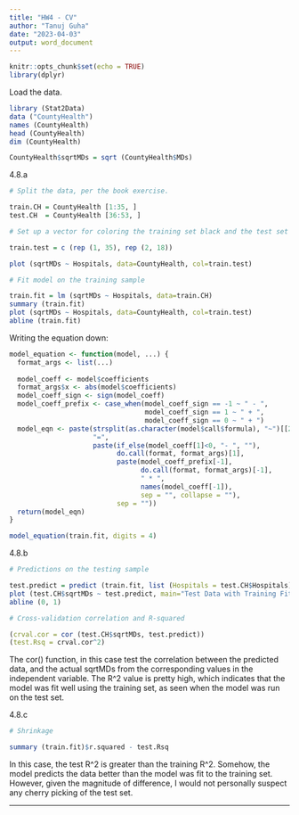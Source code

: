 ```yaml
---
title: "HW4 - CV"
author: "Tanuj Guha"
date: "2023-04-03"
output: word_document
---
```


```r
knitr::opts_chunk$set(echo = TRUE)
library(dplyr)
```

Load the data.
```r
library (Stat2Data)
data ("CountyHealth")
names (CountyHealth)
head (CountyHealth)
dim (CountyHealth)

CountyHealth$sqrtMDs = sqrt (CountyHealth$MDs)
```

4.8.a

```r
# Split the data, per the book exercise.

train.CH = CountyHealth [1:35, ]
test.CH  = CountyHealth [36:53, ]

# Set up a vector for coloring the training set black and the test set red.

train.test = c (rep (1, 35), rep (2, 18))

plot (sqrtMDs ~ Hospitals, data=CountyHealth, col=train.test)

# Fit model on the training sample

train.fit = lm (sqrtMDs ~ Hospitals, data=train.CH)
summary (train.fit)
plot (sqrtMDs ~ Hospitals, data=CountyHealth, col=train.test)
abline (train.fit)
```

Writing the equation down:

```r
model_equation <- function(model, ...) {
  format_args <- list(...)
  
  model_coeff <- model$coefficients
  format_args$x <- abs(model$coefficients)
  model_coeff_sign <- sign(model_coeff)
  model_coeff_prefix <- case_when(model_coeff_sign == -1 ~ " - ",
                                  model_coeff_sign == 1 ~ " + ",
                                  model_coeff_sign == 0 ~ " + ")
  model_eqn <- paste(strsplit(as.character(model$call$formula), "~")[[2]], # 'y'
                     "=",
                     paste(if_else(model_coeff[1]<0, "- ", ""),
                           do.call(format, format_args)[1],
                           paste(model_coeff_prefix[-1],
                                 do.call(format, format_args)[-1],
                                 " * ",
                                 names(model_coeff[-1]),
                                 sep = "", collapse = ""),
                           sep = ""))
  return(model_eqn)
}

model_equation(train.fit, digits = 4)
```

4.8.b

```r
# Predictions on the testing sample

test.predict = predict (train.fit, list (Hospitals = test.CH$Hospitals))
plot (test.CH$sqrtMDs ~ test.predict, main="Test Data with Training Fit")
abline (0, 1)

# Cross-validation correlation and R-squared

(crval.cor = cor (test.CH$sqrtMDs, test.predict))
(test.Rsq = crval.cor^2)

```

The cor() function, in this case test the correlation between the predicted data, and the actual sqrtMDs from the corresponding values in the independent variable. The R^2 value is pretty high, which indicates that the model was fit well using the training set, as seen when the model was run on the test set. 

4.8.c

```r
# Shrinkage

summary (train.fit)$r.squared - test.Rsq

```

In this case, the test R^2 is greater than the training R^2. Somehow, the model predicts the data better than the model was fit to the training set. However, given the magnitude of difference, I would not personally suspect any cherry picking of the test set. 

---
